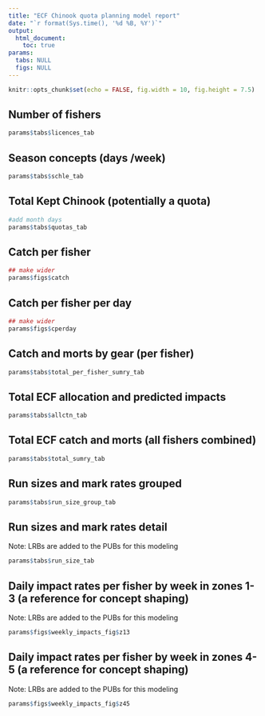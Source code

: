 ```yaml
---
title: "ECF Chinook quota planning model report"
date: "`r format(Sys.time(), '%d %B, %Y')`"
output:
  html_document:
    toc: true
params:
  tabs: NULL
  figs: NULL
---
```


```r
knitr::opts_chunk$set(echo = FALSE, fig.width = 10, fig.height = 7.5)
```

## Number of fishers

```r


params$tabs$licences_tab
```


## Season concepts (days /week)

```r


params$tabs$schle_tab
```

\pagebreak

## Total Kept Chinook (potentially a quota)


```r
#add month days
params$tabs$quotas_tab 

```




## Catch per fisher 

```r

## make wider
params$figs$catch 
```


## Catch per fisher per day 

```r
## make wider
params$figs$cperday 

```

<!-- ## Discussion -->
<!-- - There are substantial coho harvest opportunities -->
<!-- - Wild tule impacts and potentially upriver bright impacts will likely constrain the fishery -->
<!-- - Fishing later allows access to coho with lower daily impacts on Chinook -->
\pagebreak

## Catch and morts by gear (per fisher)

```r
params$tabs$total_per_fisher_sumry_tab 
```

<!-- \pagebreak -->

## Total ECF allocation and predicted impacts


```r
params$tabs$allctn_tab
```



<!-- \pagebreak -->

## Total ECF catch and morts (all fishers combined)

```r
params$tabs$total_sumry_tab

```

## Run sizes and mark rates grouped

```r
params$tabs$run_size_group_tab

```

## Run sizes and mark rates detail

Note: LRBs are added to the PUBs for this modeling


```r
params$tabs$run_size_tab

```

## Daily impact rates per fisher by week in zones 1-3 (a reference for concept shaping)

Note: LRBs are added to the PUBs for this modeling

```r
params$figs$weekly_impacts_fig$z13

```

## Daily impact rates per fisher by week in zones 4-5 (a reference for concept shaping)

Note: LRBs are added to the PUBs for this modeling

```r
params$figs$weekly_impacts_fig$z45

```

<style>
.table {
  font-size: 1.0em; /* Adjust the font size as needed */
}
</style>
